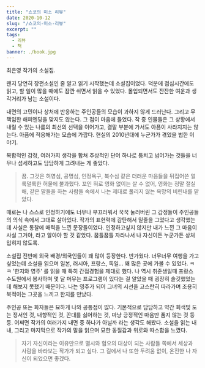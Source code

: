 ```yaml
---
title: "쇼코의 미소 리뷰"
date: 2020-10-12
slug: "/쇼코의-미소-리뷰"
excerpt: ""
tags:
  - 리뷰
  - 책
banner: ./book.jpg
---
```


최은영 작가의 소설집.

왠지 당연히 장편소설인 줄 알고 읽기 시작했는데 소설집이었다. 덕분에 점심시간에도 읽고, 할 일이 많을 때에도 잠깐 쉬면서 읽을 수 있었다. 
몰입되면서도 잔잔한 여운과 생각거리가 남는 소설이다.



내면의 고민이나 상처에 반응하는 주인공들의 모습이 과하지 않게 드러난다. 그리고 무책임한 해피엔딩을 맞지도 않는다. 그 점이 마음에 들었다. 작 중 인물들은 그 상황에서 내릴 수 있는 나름의 최선의 선택을 이어가고, 결말 부분에 가서도 아픔이 사라지지는 않는다. 아픔에 적응해가는 모습에 가깝다. 현실의 2010년대에 누군가가 겪었을 법한 이야기.

복합적인 감정, 여러가지 생각을 합쳐 추상적인 단어 하나로 퉁치고 넘어가는 것들을 너무나 섬세하고도 담담하게 그려내는 게 좋았다. 

> 꿈. 그것은 허영심, 공명심, 인정욕구, 복수심 같은 더러운 마음들을 뒤집어쓴 얼룩덜룩한 허울에 불과했다. 꼬인 혀로 영화 없이는 살 수 없어, 영화는 정말 절실해, 같은 말들을 하는 사람들 속에서 나는 제대로 풀리지 않는 욕망의 비린내를 맡았다.

때로는 나 스스로 인정하기에도 너무나 부끄러워서 꾹꾹 눌러버린 그 감정들이 주인공들의 의식 속에서 그대로 살아있다. 작가의 표현력에 감탄해서 밑줄을 그었다고 생각했는데 사실은 통찰에 매력을 느낀 문장들이었다. 인정하고싶지 않지만 내가 느낀 그 마음이 사실 그거야, 라고 알아야 할 것 같았다. 꿈틀꿈틀 자라나서 나 자신이든 누군가든 상처입히지 않도록.



소설집 전반에 외국 배경/외국인들이 꽤 많이 등장한다. 반가웠다. 너무너무 여행을 가고싶었는데 소설을 읽으며 일본, 러시아, 프랑스, 독일... 꽤 많은 곳에 가볼 수 있었다. ㅋㅋ '한지와 영주' 를 읽을 때 특히 간접경험을 제대로 했다. 나 역시 취준생일때 프랑스 수도원에서 봉사하며 몇 달 머무는 프로그램이 있다는 걸 알았을 때 굉장히 솔깃했었는데 해보지 못했기 때문이다. 나는 영주가 되어 그녀의 시선을 고스란히 따라가며 조용히 북적이는 그곳을 느끼고 한지를 만났다. 



주인공 또는 화자들은 묘하게 나와 공통점이 많다. 기본적으로 담담하고 약간 회색빛 도는 정서인 것, 내향적인 것, 꼰대를 싫어하는 것, 마냥 긍정적인 마음만 품지 않는 것 등등. 어쩌면 작가의 여러가지 내면 중 하나가 아닐까 라는 생각도 해봤다.  소설을 읽는 내내, 그리고 마지막으로 작가의 말을 읽으며 묘한 동질감과 위로와 따스함을 느꼈다.

> 자기 자신이라는 이유만으로 멸시와 혐오의 대상이 되는 사람들 쪽에서 세상과 사람을 바라보는 작가가 되고 싶다. 그 길에서 나 또한 두려움 없이, 온전한 나 자신이 되었으면 좋겠다.